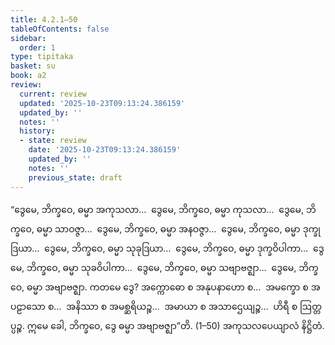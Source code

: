 ```yaml
---
title: 4.2.1–50
tableOfContents: false
sidebar:
  order: 1
type: tipitaka
basket: su
book: a2
review:
  current: review
  updated: '2025-10-23T09:13:24.386159'
  updated_by: ''
  notes: ''
  history:
  - state: review
    date: '2025-10-23T09:13:24.386159'
    updated_by: ''
    notes: ''
    previous_state: draft
---
```



<ReviewStatus review={frontmatter.review} showDetails={true} />

<HypothesisAnnotation frontmatter={frontmatter} />

<DynamicBreadcrumb />

<Division number="191–200" book="a2" e="ch" v="15">

<Paragraph number="287" book="a2">
“ဒွေမေ, ဘိက္ခဝေ, ဓမ္မာ အကုသလာ…  ဒွေမေ, ဘိက္ခဝေ, ဓမ္မာ ကုသလာ…  ဒွေမေ, ဘိက္ခဝေ, ဓမ္မာ သာဝဇ္ဇာ…  ဒွေမေ, ဘိက္ခဝေ, ဓမ္မာ အနဝဇ္ဇာ…  ဒွေမေ, ဘိက္ခဝေ, ဓမ္မာ ဒုက္ခုဒြယာ…  ဒွေမေ, ဘိက္ခဝေ, ဓမ္မာ သုခုဒြယာ…  ဒွေမေ, ဘိက္ခဝေ, ဓမ္မာ ဒုက္ခဝိပါကာ…  ဒွေမေ, ဘိက္ခဝေ, ဓမ္မာ သုခဝိပါကာ…  ဒွေမေ, ဘိက္ခဝေ, ဓမ္မာ သဗျာဗဇ္ဈာ…  ဒွေမေ, ဘိက္ခဝေ, ဓမ္မာ အဗျာဗဇ္ဈာ. ကတမေ ဒွေ? အက္ကောဓော စ အနုပနာဟော စ…  အမက္ခော စ အပဠာသော စ…  အနိဿာ စ အမစ္ဆရိယဉ္စ…  အမာယာ စ အသာဌေယျဉ္စ…  ဟိရီ စ ဩတ္တပ္ပဉ္စ. ဣမေ ခေါ, ဘိက္ခဝေ, ဒွေ ဓမ္မာ အဗျာဗဇ္ဈာ”တိ. (1–50)

</Paragraph>
</Division>

<Paragraph number="288" type="center" book="a2">
အကုသလပေယျာလံ နိဋ္ဌိတံ.
</Paragraph>